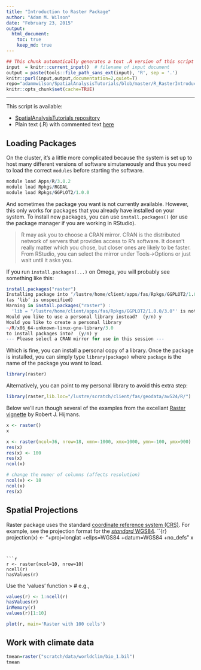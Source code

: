 ```yaml
---
title: "Introduction to Raster Package"
author: "Adam M. Wilson"
date: "February 23, 2015"
output: 
  html_document:
    toc: true
    keep_md: true
---
```



```r
## This chunk automatically generates a text .R version of this script when running within knitr.  You do not need to run this...
input  = knitr::current_input()  # filename of input document
output = paste(tools::file_path_sans_ext(input), 'R', sep = '.')
knitr::purl(input,output,documentation=2,quiet=T)
repo="adammwilson/SpatialAnalysisTutorials/blob/master/R_RasterIntroduction"
knitr::opts_chunk$set(cache=TRUE)
```

----

This script is available:

  * [SpatialAnalysisTutorials repository](`r paste0("http://github.com/",repo)`)
  * Plain text (.R) with commented text 
  [here](`r paste0("https://raw.githubusercontent.com/adammwilson/SpatialAnalysisTutorials/master/R_RasterIntroduction/",output)`)
 

## Loading Packages

On the cluster, it's a little more complicated because the system is set up to host many different versions of software simutaneously and thus you need to load the correct `modules` before starting the software.  

```r
module load Apps/R/3.0.2     
module load Rpkgs/RGDAL
module load Rpkgs/GGPLOT2/1.0.0
```

And sometimes the package you want is not currently available.  However, this only works for packages that you already have installed on your system.  To install new packages, you can use `install.packages()` (or use the package manager if you are working in RStudio). 

> R may ask you to choose a CRAN mirror. CRAN is the distributed network of servers that provides access to R's software.  It doesn't really matter which you chose, but closer ones are likely to be faster.  From RStudio, you can select the mirror under Tools→Options or just wait until it asks you.


If you run `install.packages(...)` on Omega, you will probably see something like this:

```r
install.packages("raster")
Installing package into ‘/lustre/home/client/apps/fas/Rpkgs/GGPLOT2/1.0.0/3.0’
(as ‘lib’ is unspecified)
Warning in install.packages("raster") :
  'lib = "/lustre/home/client/apps/fas/Rpkgs/GGPLOT2/1.0.0/3.0"' is not writable
Would you like to use a personal library instead?  (y/n) y
Would you like to create a personal library
~/R/x86_64-unknown-linux-gnu-library/3.0
to install packages into?  (y/n) y
--- Please select a CRAN mirror for use in this session ---
```

Which is fine, you can install a personal copy of a library.  Once the package is installed, you can simply type `library(package)` where `package` is the name of the package you want to load.  

```r
library(raster)
```


Alternatively, you can point to my personal library to avoid this extra step:

```r
library(raster,lib.loc="/lustre/scratch/client/fas/geodata/aw524/R/")
```

Below we'll run though several of the examples from the excellant [Raster vignette](http://cran.r-project.org/web/packages/raster/vignettes/Raster.pdf) by Robert J. Hijmans.

```r
x <- raster()
x
```

```r
x <- raster(ncol=36, nrow=18, xmn=-1000, xmx=1000, ymn=-100, ymx=900)
res(x)
res(x) <- 100
res(x)
ncol(x)
```



```r
# change the numer of columns (affects resolution)
ncol(x) <- 18
ncol(x)
res(x)
```

## Spatial Projections
Raster package uses the standard [coordinate reference system (CRS)](http://www.spatialreference.org).  For example, see the projection format for the [_standard_ WGS84](http://www.spatialreference.org/ref/epsg/4326/).
``{r}
projection(x) <- "+proj=longlat +ellps=WGS84 +datum=WGS84 +no_defs "
x
```


```r
r <- raster(ncol=10, nrow=10)
ncell(r)
hasValues(r)
```


Use the 'values' function > # e.g.,
```r
values(r) <- 1:ncell(r)
hasValues(r)
inMemory(r)
values(r)[1:10]

plot(r, main='Raster with 100 cells')
```

## Work with climate data

```r
tmean=raster("scratch/data/worldclim/bio_1.bil")
tmean
```

